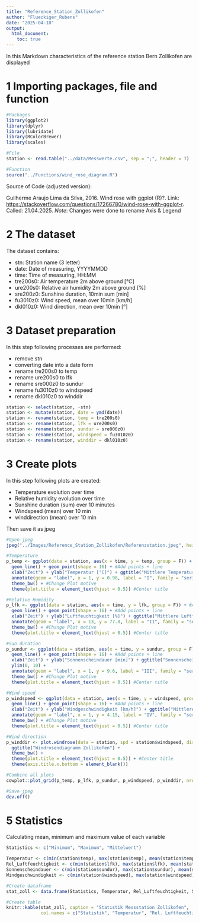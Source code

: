 ```yaml
---
title: "Reference_Station_Zollikofen"
author: "Flueckiger_Rubens"
date: "2025-04-18"
output: 
  html_document:
    toc: true
---
```


In this Markdown characteristics of the reference station Bern Zollikofen are displayed

# 1 Importing packages, file and function

```r
#Packages
library(ggplot2)
library(dplyr)
library(lubridate)
library(RColorBrewer)
library(scales)

#File
station <- read.table("../data/Messwerte.csv", sep = ";", header = T)

#Function
source("../Functions/wind_rose_diagram.R")
```

Source of Code (adjusted version):

Guilherme Araujo Lima da Silva, 2016. Wind rose with ggplot (R)?. Link: <https://stackoverflow.com/questions/17266780/wind-rose-with-ggplot-r>. Called: 21.04.2025. *Note*: Changes were done to rename Axis & Legend

# 2 The dataset

The dataset contains:

-   stn: Station name (3 letter)
-   date: Date of measuring, YYYYMMDD
-   time: Time of measuring, HH:MM
-   tre200s0: Air temperature 2m above ground [°C]
-   ure200s0: Relative air humidity 2m above ground [%]
-   sre200z0: Sunshine duration, 10min sum [min]
-   fu3010z0: Wind speed, mean over 10min [km/h]
-   dkl010z0: Wind direction, mean over 10min [°]

# 3 Dataset preparation

In this step following processes are performed:

-   remove stn
-   converting date into a date form
-   rename tre200s0 to temp
-   rename ure200s0 to lfk
-   rename sre000z0 to sundur
-   rename fu3010z0 to windspeed
-   rename dkl010z0 to winddir

```r
station <- select(station, -stn)
station <- mutate(station, date = ymd(date))
station <- rename(station, temp = tre200s0)
station <- rename(station, lfk = ure200s0) 
station <- rename(station, sundur = sre000z0)
station <- rename(station, windspeed = fu3010z0)
station <- rename(station, winddir = dkl010z0)
```

# 3 Create plots

In this step following plots are created:

-   Temperature evolution over time
-   Relative humidity evolution over time
-   Sunshine duration (sum) over 10 minutes
-   Windspeed (mean) over 10 min
-   winddirection (mean) over 10 min

Then save it as jpeg

```r
#Open jpeg
jpeg("../Images/Reference_Station_Zollikofen/Referenzstation.jpeg", height = 1000, width = 1200, res = 108) 

#Temperature
p_temp <- ggplot(data = station, aes(x = time, y = temp, group = F)) + #Add variables
  geom_line() + geom_point(shape = 16) + #Add points + line
  xlab("Zeit") + ylab("Temperatur [°C]") + ggtitle("Mittlere Temperatur über 10 Minuten") + #Add title + axis label
  annotate(geom = "label", x = 1, y = 0.98, label = "I", family = "serif", size = 6) + #Plot number
  theme_bw() + #Change Plot motive
  theme(plot.title = element_text(hjust = 0.5)) #Center title

#Relative Humidity
p_lfk <- ggplot(data = station, aes(x = time, y = lfk, group = F)) + #Add variables
  geom_line() + geom_point(shape = 16) + #Add points + line
  xlab("Zeit") + ylab("Luftfeuchtigkeit [%]") + ggtitle("Mittlere Luftfeuchtigkeit über 10 Minuten") + #Add title + axis label
  annotate(geom = "label", x = 13, y = 77.8, label = "II", family = "serif", size = 6) + #Plot number
  theme_bw() + #Change Plot motive
  theme(plot.title = element_text(hjust = 0.5)) #Center title

#Sun duration
p_sundur <- ggplot(data = station, aes(x = time, y = sundur, group = F)) + #Add variables
  geom_line() + geom_point(shape = 16) + #Add points + line
  xlab("Zeit") + ylab("Sonnenscheindauer [min]") + ggtitle("Sonnenscheindauer in 10 Minuten") + #Add title + axis label
  ylim(0, 10) +
  annotate(geom = "label", x = 1, y = 9.6, label = "III", family = "serif", size = 6) + #Plot number
  theme_bw() + #Change Plot motive
  theme(plot.title = element_text(hjust = 0.5)) #Center title

#Wind speed
p_windspeed <- ggplot(data = station, aes(x = time, y = windspeed, group = F)) + #Add variables
  geom_line() + geom_point(shape = 16) + #Add points + line
  xlab("Zeit") + ylab("Windgeschwindigkeit [km/h]") + ggtitle("Mittlere Windgeschwindigkeit über 10 Minuten") + #Add title + axis label
  annotate(geom = "label", x = 1, y = 4.15, label = "IV", family = "serif", size = 6) + #Plot number
  theme_bw() + #Change Plot motive
  theme(plot.title = element_text(hjust = 0.5)) #Center title

#Wind direction
p_winddir <- plot.windrose(data = station, spd = station$windspeed, dir = station$winddir, spdmin = 1, spdmax = 5, spdseq = c(1,2,3,4,5), palette = "RdBu") +
  ggtitle("Windrosendiagramm Zollikofen") +
  theme_bw() +
  theme(plot.title = element_text(hjust = 0.5)) + #Center title
  theme(axis.title.x.bottom = element_blank())

#Combine all plots
cowplot::plot_grid(p_temp, p_lfk, p_sundur, p_windspeed, p_winddir, nrow = 3, ncol = 2)

#Save jpeg
dev.off()
```

# 5 Statistics

Calculating mean, minimum and maximum value of each variable

```r
Statistics <- c("Minimum", "Maximum", "Mittelwert")

Temperatur <- c(min(station$temp), max(station$temp), mean(station$temp))
Rel_Luftfeuchtigkeit <- c(min(station$lfk), max(station$lfk), mean(station$lfk))
Sonnenscheindauer <- c(min(station$sundur), max(station$sundur), mean(station$sundur))
Windgeschwindigkeit <- c(min(station$windspeed), max(station$windspeed), mean(station$windspeed))

#Create dataframe
stat_zoll <- data.frame(Statistics, Temperatur, Rel_Luftfeuchtigkeit, Sonnenscheindauer, Windgeschwindigkeit)

#Create table
knitr::kable(stat_zoll, caption = "Statistik Messstation Zollikofen",
             col.names = c("Statistik", "Temperatur", "Rel. Luftfeuchtigkeit", "Sonnenscheindauer", "Windgeschwindikgeit"))
```
